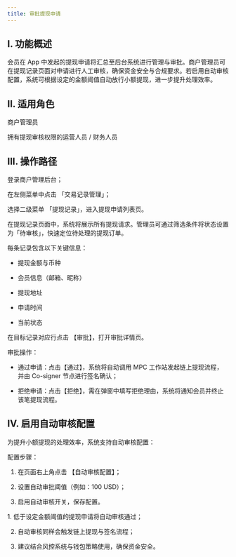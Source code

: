 ```yaml
---
title: 审批提现申请
---
```


## I. 功能概述

会员在 App 中发起的提现申请将汇总至后台系统进行管理与审批。商户管理员可在提现记录页面对申请进行人工审核，确保资金安全与合规要求。若启用自动审核配置，系统可根据设定的金额阈值自动放行小额提现，进一步提升处理效率。

## II. 适用角色

商户管理员

拥有提现审核权限的运营人员 / 财务人员

## III. 操作路径


<Steps>
<Step title="进入提现记录页面">
    登录商户管理后台；

在左侧菜单中点击 「交易记录管理」；

选择二级菜单 「提现记录」，进入提现申请列表页。
</Step>
<Step title="查看待审批申请">

在提现记录页面中，系统将展示所有提现请求。管理员可通过筛选条件将状态设置为「待审核」，快速定位待处理的提现订单。

每条记录包含以下关键信息：

* 提现金额与币种

* 会员信息（邮箱、昵称）

* 提现地址

* 申请时间

* 当前状态
</Step>
<Step title="人工审批提现申请">
在目标记录对应行点击 【审批】，打开审批详情页。

审批操作：
* 通过申请：点击【通过】，系统将自动调用 MPC 工作站发起链上提现流程，并由 Co-signer 节点进行签名确认；

* 拒绝申请：点击【拒绝】，需在弹窗中填写拒绝理由，系统将通知会员并终止该笔提现流程。

</Step>
</Steps>

## IV. 启用自动审核配置

为提升小额提现的处理效率，系统支持自动审核配置：

配置步骤：

1. 在页面右上角点击 【自动审核配置】；

2. 设置自动审批阈值（例如：100 USD）；

3. 启用自动审核开关，保存配置。

<Tip> 
1. 低于设定金额阈值的提现申请将自动审核通过；

2. 自动审核同样会触发链上提现与签名流程；

3. 建议结合风控系统与钱包策略使用，确保资金安全。
</Tip>


